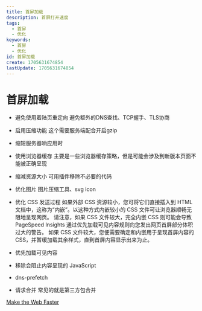 ```yaml
---
title: 首屏加载
description: 首屏打开速度
tags:
  - 首屏
  - 优化
keywords:
  - 首屏
  - 优化
id: 首屏加载
create: 1705631674854
lastUpdate: 1705631674854
---
```

# 首屏加载

- 避免使用着陆页重定向 
  避免额外的DNS查找、TCP握手、TLS协商
- 启用压缩功能
  这个需要服务端配合开启gzip
- 缩短服务器响应用时

- 使用浏览器缓存
  主要是一些浏览器缓存策略，但是可能会涉及到新版本页面不能被正确呈现
- 缩减资源大小
  可用插件移除不必要的代码
- 优化图片
  图片压缩工具、svg icon
- 优化 CSS 发送过程
  如果外部 CSS 资源较小，您可将它们直接插入到 HTML 文档中，这称为“内嵌”。以这种方式内嵌较小的 CSS 文件可让浏览器顺畅无阻地呈现网页。 请注意，如果 CSS 文件较大，完全内嵌 CSS 则可能会导致 PageSpeed Insights 通过优先加载可见内容规则向您发出网页首屏部分体积过大的警告。 如果 CSS 文件较大，您便需要确定和内嵌用于呈现首屏内容的 CSS，并暂缓加载其余样式，直到首屏内容显示出来为止。
- 优先加载可见内容
- 移除会阻止内容呈现的 JavaScript


- dns-prefetch
- 请求合并
  常见的就是第三方包合并


[Make the Web Faster](https://developers.google.com/speed?hl=zh-cn)
